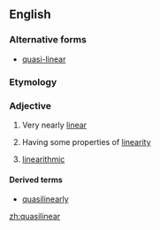 ==English==

===Alternative forms===
* [[quasi-linear]]

===Etymology===
{{prefix|en|quasi|linear}}

===Adjective===
{{en-adj}}

# Very nearly [[linear]]
# {{lb|en|mathematics}} Having some properties of [[linearity]]
# {{lb|en|computing}} [[linearithmic]]

====Derived terms====
* [[quasilinearly]]

[[zh:quasilinear]]